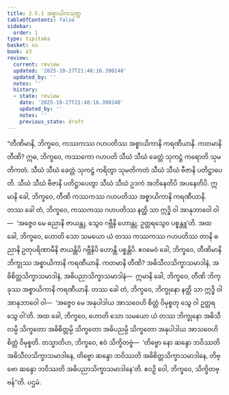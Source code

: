 ```yaml
---
title: 2.5.1 အစ္စာယိကသုတ္တ
tableOfContents: false
sidebar:
  order: 1
type: tipitaka
basket: su
book: a3
review:
  current: review
  updated: '2025-10-27T21:48:16.390248'
  updated_by: ''
  notes: ''
  history:
  - state: review
    date: '2025-10-27T21:48:16.390248'
    updated_by: ''
    notes: ''
    previous_state: draft
---
```



<ReviewStatus review={frontmatter.review} showDetails={true} />

<HypothesisAnnotation frontmatter={frontmatter} />

<DynamicBreadcrumb />

<Division number="93" book="a3" e="ch" v="15" p="241">

<Paragraph number="789" book="a3">
“တီဏိမာနိ, ဘိက္ခဝေ, ကဿကဿ ဂဟပတိဿ အစ္စာယိကာနိ ကရဏီယာနိ. ကတမာနိ တီဏိ? ဣဓ, ဘိက္ခဝေ, ကဿကော ဂဟပတိ သီဃံ သီဃံ ခေတ္တံ သုကဋ္ဌံ ကရောတိ သုမတိကတံ. သီဃံ သီဃံ ခေတ္တံ သုကဋ္ဌံ ကရိတွာ သုမတိကတံ သီဃံ သီဃံ ဗီဇာနိ ပတိဋ္ဌာပေတိ. သီဃံ သီဃံ ဗီဇာနိ ပတိဋ္ဌာပေတွာ သီဃံ သီဃံ ဥဒကံ အဘိနေတိပိ အပနေတိပိ. ဣမာနိ ခေါ, ဘိက္ခဝေ, တီဏိ ကဿကဿ ဂဟပတိဿ အစ္စာယိကာနိ ကရဏီယာနိ. တဿ ခေါ တံ, ဘိက္ခဝေ, ကဿကဿ ဂဟပတိဿ နတ္ထိ သာ ဣဒ္ဓိ ဝါ အာနုဘာဝေါ ဝါ—  ‘အဇ္ဇေဝ မေ ဓညာနိ ဇာယန္တု, သွေဝ ဂဗ္ဘီနိ ဟောန္တု, ဥတ္တရသွေဝ ပစ္စန္တူ’တိ. အထ ခေါ, ဘိက္ခဝေ, ဟောတိ သော သမယော ယံ တဿ ကဿကဿ ဂဟပတိဿ တာနိ ဓညာနိ ဥတုပရိဏာမီနိ ဇာယန္တိပိ ဂဗ္ဘီနိပိ ဟောန္တိ ပစ္စန္တိပိ.
</Paragraph>

<Paragraph number="790" book="a3">
ဧဝမေဝံ ခေါ, ဘိက္ခဝေ, တီဏိမာနိ ဘိက္ခုဿ အစ္စာယိကာနိ ကရဏီယာနိ. ကတမာနိ တီဏိ? အဓိသီလသိက္ခာသမာဒါနံ, အဓိစိတ္တသိက္ခာသမာဒါနံ, အဓိပညာသိက္ခာသမာဒါနံ—  ဣမာနိ ခေါ, ဘိက္ခဝေ, တီဏိ ဘိက္ခုဿ အစ္စာယိကာနိ ကရဏီယာနိ. တဿ ခေါ တံ, ဘိက္ခဝေ, ဘိက္ခုနော နတ္ထိ သာ ဣဒ္ဓိ ဝါ အာနုဘာဝေါ ဝါ—  ‘အဇ္ဇေဝ မေ အနုပါဒါယ အာသဝေဟိ စိတ္တံ ဝိမုစ္စတု သွေ ဝါ ဥတ္တရသွေ ဝါ’တိ. အထ ခေါ, ဘိက္ခဝေ, ဟောတိ သော သမယော ယံ တဿ ဘိက္ခုနော အဓိသီလမ္ပိ သိက္ခတော အဓိစိတ္တမ္ပိ သိက္ခတော အဓိပညမ္ပိ သိက္ခတော အနုပါဒါယ အာသဝေဟိ စိတ္တံ ဝိမုစ္စတိ.
</Paragraph>

<Paragraph number="791" book="a3">
တသ္မာတိဟ, ဘိက္ခဝေ, ဧဝံ သိက္ခိတဗ္ဗံ—  ‘တိဗ္ဗော နော ဆန္ဒော ဘဝိဿတိ အဓိသီလသိက္ခာသမာဒါနေ, တိဗ္ဗော ဆန္ဒော ဘဝိဿတိ အဓိစိတ္တသိက္ခာသမာဒါနေ, တိဗ္ဗော ဆန္ဒော ဘဝိဿတိ အဓိပညာသိက္ခာသမာဒါနေ’တိ. ဧဝဉှိ ဝေါ, ဘိက္ခဝေ, သိက္ခိတဗ္ဗန်”တိ.

</Paragraph>
</Division>

<Paragraph number="792" type="center" book="a3">
ပဌမံ.
</Paragraph>